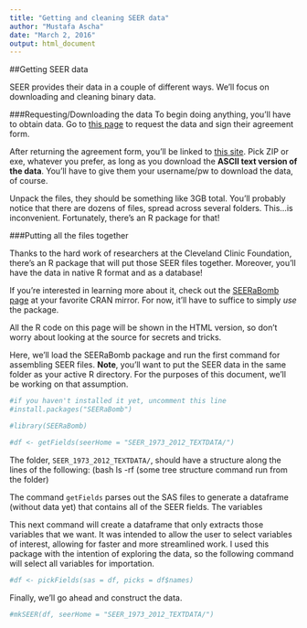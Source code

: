 ```yaml
---
title: "Getting and cleaning SEER data"
author: "Mustafa Ascha"
date: "March 2, 2016"
output: html_document
---
```


##Getting SEER data

SEER provides their data in a couple of different ways. We'll focus on downloading and cleaning binary data. 

###Requesting/Downloading the data
To begin doing anything, you'll have to obtain data. Go to [this page](http://seer.cancer.gov/data/access.html) to request the data and sign their agreement form. 

After returning the agreement form, you'll be linked to [this site](http://seer.cancer.gov/data/options.html). Pick ZIP or exe, whatever you prefer, as long as you download the **ASCII text version of the data**. You'll have to give them your username/pw to download the data, of course.

Unpack the files, they should be something like 3GB total. You'll probably notice that there are dozens of files, spread across several folders. This...is inconvenient. Fortunately, there's an R package for that! 

###Putting all the files together

Thanks to the hard work of researchers at the Cleveland Clinic Foundation, there's an R package that will put those SEER files together. Moreover, you'll have the data in native R format and as a database!

If you're interested in learning more about it, check out the [SEERaBomb page](https://cran.r-project.org/web/packages/SEERaBomb/index.html) at your favorite CRAN mirror. For now, it'll have to suffice to simply *use* the package. 

All the R code on this page will be shown in the HTML version, so don't worry about looking at the source for secrets and tricks. 

Here, we'll load the SEERaBomb package and run the first command for assembling SEER files. **Note**, you'll want to put the SEER data in the same folder as your active R directory. For the purposes of this document, we'll be working on that assumption. 

```r
#if you haven't installed it yet, uncomment this line
#install.packages("SEERaBomb")

#library(SEERaBomb)

#df <- getFields(seerHome = "SEER_1973_2012_TEXTDATA/")

```

The folder, `SEER_1973_2012_TEXTDATA/`, should have a structure along the lines of the following: (bash ls -rf (some tree structure command run from the folder)


The command `getFields` parses out the SAS files to generate a dataframe (without data yet) that contains all of the SEER fields. The variables

This next command will create a dataframe that only extracts those variables that we want. It was intended to allow the user to select variables of interest, allowing for faster and more streamlined work. I used this package with the intention of exploring the data, so the following command will select all variables for importation. 

```r

#df <- pickFields(sas = df, picks = df$names)

```

Finally, we'll go ahead and construct the data. 

```r

#mkSEER(df, seerHome = "SEER_1973_2012_TEXTDATA/")

```




















